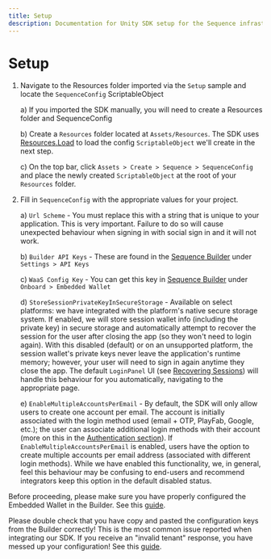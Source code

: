 ```yaml
---
title: Setup
description: Documentation for Unity SDK setup for the Sequence infrastructure stack for web3 gaming.
---
```


# Setup

1. Navigate to the Resources folder imported via the `Setup` sample and locate the `SequenceConfig` ScriptableObject
    
    a) If you imported the SDK manually, you will need to create a Resources folder and SequenceConfig

    b) Create a `Resources` folder located at `Assets/Resources`. The SDK uses [Resources.Load](https://docs.unity3d.com/ScriptReference/Resources.Load.html) to load the config `ScriptableObject` we'll create in the next step.
    
    c) On the top bar, click `Assets > Create > Sequence > SequenceConfig` and place the newly created `ScriptableObject` at the root of your `Resources` folder.
2. Fill in `SequenceConfig` with the appropriate values for your project.

    a) `Url Scheme` - You must replace this with a string that is unique to your application. This is very important. Failure to do so will cause unexpected behaviour when signing in with social sign in and it will not work.

    b) `Builder API Keys` - These are found in the [Sequence Builder](https://sequence.build/) under `Settings > API Keys`

    c) `WaaS Config Key` - You can get this key in [Sequence Builder](https://sequence.build/) under `Onboard > Embedded Wallet`

    d) `StoreSessionPrivateKeyInSecureStorage` - Available on select platforms: we have integrated with the platform's native secure storage system. If enabled, we will store session wallet info (including the private key) in secure storage and automatically attempt to recover the session for the user after closing the app (so they won't need to login again). With this disabled (default) or on an unsupported platform, the session wallet's private keys never leave the application's runtime memory; however, your user will need to sign in again anytime they close the app. The default `LoginPanel` UI (see [Recovering Sessions](/sdk/unity/onboard/recovering-sessions)) will handle this behaviour for you automatically, navigating to the appropriate page.

    e) `EnableMultipleAccountsPerEmail` - By default, the SDK will only allow users to create one account per email. The account is initially associated with the login method used (email + OTP, PlayFab, Google, etc.); the user can associate additional login methods with their account (more on this in the [Authentication section](/sdk/unity/onboard/authentication/federated-accounts)). If `EnableMultipleAccountsPerEmail` is enabled, users have the option to create multiple accounts per email address (associated with different login methods). While we have enabled this functionality, we, in general, feel this behaviour may be confusing to end-users and recommend integrators keep this option in the default disabled status.

<Warning>Before proceeding, please make sure you have properly configured the Embedded Wallet in the Builder. See this [guide](/sdk/headless-wallet/quickstart).</Warning>

<Warning>Please double check that you have copy and pasted the configuration keys from the Builder correctly! This is the most common issue reported when integrating our SDK. If you receive an "invalid tenant" response, you have messed up your configuration! See this [guide](/sdk/headless-wallet/quickstart).</Warning>